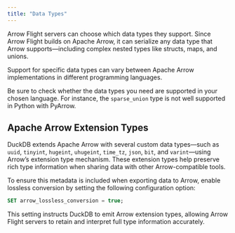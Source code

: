 ```yaml
---
title: "Data Types"
---
```


Arrow Flight servers can choose which data types they support. Since Arrow Flight builds on Apache Arrow, it can serialize any data type that Arrow supports—including complex nested types like structs, maps, and unions.


::: {.callout-warning}
Support for specific data types can vary between Apache Arrow implementations in different programming languages.

Be sure to check whether the data types you need are supported in your chosen language. For instance, the `sparse_union` type is not well supported in Python with PyArrow.
:::

## Apache Arrow Extension Types


DuckDB extends Apache Arrow with several custom data types—such as `uuid`, `tinyint`, `hugeint`, `uhugeint`, `time_tz`, `json`, `bit`, and `varint`—using Arrow’s extension type mechanism. These extension types help preserve rich type information when sharing data with other Arrow-compatible tools.

To ensure this metadata is included when exporting data to Arrow, enable lossless conversion by setting the following configuration option:

```sql
SET arrow_lossless_conversion = true;
```

This setting instructs DuckDB to emit Arrow extension types, allowing Arrow Flight servers to retain and interpret full type information accurately.
